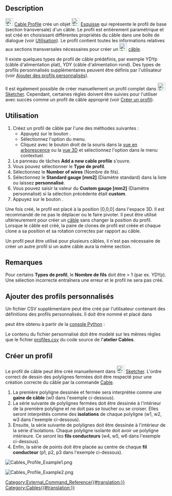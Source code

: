 <languages/>

{{Docnav/fr
|[[Cables_RemoveVertexAttachment/fr|Supprimer la connexion d'un sommet]]
|[[Cables_Cable/fr|Câble]]
|[[Cables_Workbench/fr|Cables]]
|IconL=Cables_RemoveVertexAttachment.svg
|IconR=Cables_Cable.svg
|IconC=Cables_workbench_icon.svg
}}

<div class="mw-translate-fuzzy">
{{GuiCommand/fr
|Name=Cables Profile
|Name/fr=Cables Profil
|MenuLocation=Cable Wires → Cable Profile
|Workbenches=[[Cables_Workbench/fr|Cables]]
|Shortcut=
|Version=1.0
|SeeAlso=[[Cables_Cable/fr|Cables Câble]]
}}
</div>

==Description==

[[Image:Cables_Profile.svg|24px]] [[Cables_Profile/fr|Cable Profile]] crée un objet [[Image:Sketcher_Sketch.svg|24px]] [[Sketch/fr|Esquisse]] qui représente le profil de base (section transversale) d'un câble. Le profil est entièrement paramétrique et est créé en choisissant différentes propriétés du câble dans une boîte de dialogue (voir [[#Utilisation|Utilisation]]). Le profil contient toutes les informations relatives aux sections transversales nécessaires pour créer un [[Image:Cables_Cable.svg|24px]] [[Cables_Cable/fr|câble]].

Il existe quelques types de profil de câble prédéfinis, par exemple YDYp (câble d'alimentation plat), YDY (câble d'alimentation rond). Des types de profils personnalisés supplémentaires peuvent être définis par l'utilisateur (voir [[#Ajouter_des_profils_personnalisés|Ajouter des profils personnalisés]]).

Il est également possible de créer manuellement un profil complet dans [[Image:Sketcher_Sketch.svg|24px]] [[Sketcher_Workbench/fr|Sketcher]]. Cependant, certaines règles doivent être suivies pour l'utiliser avec succès comme un profil de câble approprié (voir [[#Créer_un_profil|Créer un profil]]).

<span id="Usage"></span>
==Utilisation==

# Créez un profil de câble par l'une des méthodes suivantes :
#* Appuyez sur le bouton {{Button|[[Image:Cables_Profile.svg|16px]] [[Cables_Profile/fr|Cable Profile]]}}.
#* Sélectionnez l'option {{MenuCommand|Cables → [[Image:Cables_Profile.svg|16px]] Cable Profile}} du menu.
#* Cliquez avec le bouton droit de la souris dans la [[Tree_view/fr|vue en arborescence]] ou la [[3D_view/fr|vue 3D]] et sélectionnez l'option {{MenuCommand|Cables → [[Image:Cables_Profile.svg|16px]] Cable Profile}} dans le menu contextuel.
# Le panneau de tâches '''Add a new cable profile''' s'ouvre.
# Vous pouvez sélectionner le '''Type de profil'''.
# Sélectionnez le '''Number of wires''' (Nombre de fils).
# Sélectionnez le '''Standard gauge [mm2]''' (Diamètre standard) dans la liste ou laissez '''personnalisé'''.
# Vous pouvez saisir la valeur du '''Custom gauge [mm2]''' (Diamètre personnalisé) si la sélection précédente était '''custom'''.
# Appuyez sur le bouton {{KEY|OK}}.

Une fois créé, le profil est placé à la position [0,0,0] dans l'espace 3D. Il est recommandé de ne pas le déplacer ou le faire pivoter. Il peut être utilisé ultérieurement pour créer un [[Cables_Cable/fr|câble]] sans changer la position du profil. Lorsque le câble est créé, la paire de clones de profil est créée et chaque clone a sa position et sa rotation correctes par rapport au câble.

Un profil peut être utilisé pour plusieurs câbles, il n'est pas nécessaire de créer un autre profil si un autre câble aura la même section.

<span id="Notes"></span>
==Remarques==

Pour certains '''Types de profil''', le '''Nombre de fils''' doit être > 1 (par ex. YDYp). Une sélection incorrecte entraînera une erreur et le profil ne sera pas créé.

<span id="Adding_custom_profile_types"></span>
==Ajouter des profils personnalisés==

Un fichier CSV supplémentaire peut être créé par l'utilisateur contenant des définitions des profils personnalisés. Il doit être nommé {{incode|profiles.csv}} et placé dans

{{Code|lang=bash|code=
$FREECAD_USER_DIR/Cables/
}}

{{incode|$FREECAD_USER_DIR}} peut être obtenu à partir de la [[Python_console/fr|console Python]] :

{{Code|lang=bash|code=
FreeCAD.getUserAppDataDir()
}}

<div class="mw-translate-fuzzy">
Le contenu du fichier personnalisé {{incode|profiles.csv}} doit être modelé sur les mêmes règles que le fichier [https://github.com/sargo-devel/Cables/blob/master/Resources/presets/profiles.csv profiles.csv] du code source de l''''atelier Cables'''.
</div>

<span id="Manual_profile_creation"></span>
==Créer un profil==

Le profil de câble peut être créé manuellement dans [[Image:Sketcher_Sketch.svg|24px]] [[Sketcher_Workbench/fr|Sketcher]]. L'ordre correct de dessin des polylignes fermées doit être respecté pour une création correcte du câble par la commande [[Cables_Cable/fr|Cable]].
# La première polyligne dessinée et fermée sera interprétée comme une '''gaine de câble''' (w0 dans l'exemple ci-dessous).
# La série suivante de polylignes fermées doit être dessinée à l'intérieur de la première polyligne et ne doit pas se toucher ou se croiser. Elles seront interprétés comme des '''isolations''' de chaque polyligne (w1, w2, w3 dans l'exemple ci-dessous).
# Ensuite, la série suivante de polylignes doit être dessinée à l'intérieur de la série d'isolations. Chaque polyligne isolante doit avoir ue polyligne intérieure. Ce seront les '''fils conducteurs''' (w4, w5, w6 dans l'exemple ci-dessous).
# Enfin, la série de points doit être placée au centre de chaque '''fil conducteur''' (p1, p2, p3 dans l'exemple ci-dessous).

[[Image:Cables_Profile_Example1.png]]
{{Caption|Exemple de profil triangulaire créé avec Sketcher}}

[[Image:Cables_Profile_Example2.png]]
{{Caption|Câble créé à partir du profil triangulaire}}


{{Docnav/fr
|[[Cables_RemoveVertexAttachment/fr|Supprimer la connexion d'un sommet]]
|[[Cables_Cable/fr|Câble]]
|[[Cables_Workbench/fr|Cables]]
|IconL=Cables_RemoveVertexAttachment.svg
|IconR=Cables_Cable.svg
|IconC=Cables_workbench_icon.svg
}}

[[Category:External_Command_Reference{{#translation:}}]]
[[Category:Cables{{#translation:}}]]